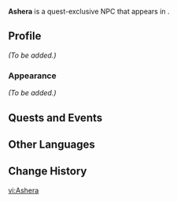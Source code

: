 {{Meta
<!-- Remove this template after adding the missing info -->
|missing_NPC_profile  = yes
}}
{{Character Infobox
|type             = Quest NPC
|image            = NPC Ashera.png
|realname         = <!-- Optional, if different from in-game name -->
|deceased         = <!-- Past (for deceased prior to events of the game) or free response -->
|region           = Sumeru
|location         = Sumeru
|affiliation      = 
|title            = 

|ancestry         = <!-- Clan/family -->
|father           = 
|mother           = 
|spouse           = Alyasa
|sibling          = 
|child            = Ilyas
|childNote        = son
|child2           = Izebel
|childNote2       = daughter

|voiceEN          = 
|voiceCN          = 
|voiceJP          = 
|dialoguereward   = 
}}
'''Ashera''' is a quest-exclusive NPC that appears in {{Quest|A Thorough Investigation}}.
<!--
==Location==
{{subst:#tag:gallery|
NPC Location {{subst:PAGENAME}}.png{{subst:!}}{{subst:PAGENAME}}'s location
NPC Location {{subst:PAGENAME}} Context.png{{subst:!}}Additional context
}}
-->
==Profile==
<!--Detailed story/lore information goes here.-->
''(To be added.)''

===Appearance===
<!--Keep appearance section short and concise. Limit to 2 paragraphs with 3-4 sentences each.-->
''(To be added.)''

==Quests and Events==
{{Quests and Events}}
<!--
==Idle Quotes==
{{Dialogue Start}}
: {{DIcon|Idle}} {{Tx}}
:: {{A|VO {{subst:PAGENAME}} 01.ogg}} "{{Tx}}"
{{Dialogue End}}

==Dialogue==
{{Dialogue Start}}
:'''{{subst:PAGENAME}}:''' 
:{{DIcon}}
{{Dialogue End}}
<!--
==Event Dialogue==
===Event Name===
{{Dialogue Start}}
:'''{{subst:PAGENAME}}:'''
{{Dialogue End}}

==Trivia==
* 
-->
==Other Languages==
{{Other Languages
|default_hidden = 1
|en      = Ashera
|zhs     = 阿莎拉
|zhs_rm  = Āshālā
|zht     = 阿莎拉
|zht_rm  = Āshālā
|ja      = アシェラ
|ja_rm   = Ashera
|ko      = 아세라
|es      = Ashera
|fr      = Ashera
|ru      = Ашера
|th      = Ashera
|vi      = Ashera
|de      = Ashera
|id      = Ashera
|pt      = Ashera
|tr      = Ashera
|it      = Ashera
}}

==Change History==
{{Change History|3.4}}
<!--
==References==
{{Reflist}}
-->

[[vi:Ashera]]